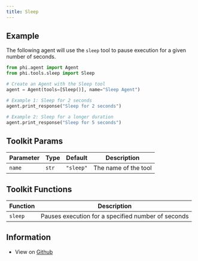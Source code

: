 ```yaml
---
title: Sleep
---
```


## Example

The following agent will use the `sleep` tool to pause execution for a given number of seconds.

```python cookbook/tools/sleep_tools.py
from phi.agent import Agent
from phi.tools.sleep import Sleep

# Create an Agent with the Sleep tool
agent = Agent(tools=[Sleep()], name="Sleep Agent")

# Example 1: Sleep for 2 seconds
agent.print_response("Sleep for 2 seconds")

# Example 2: Sleep for a longer duration
agent.print_response("Sleep for 5 seconds")
```

## Toolkit Params

| Parameter | Type | Default | Description |
|-----------|------|---------|-------------|
| `name` | `str` | `"sleep"` | The name of the tool |

## Toolkit Functions

| Function | Description |
|----------|-------------|
| `sleep` | Pauses execution for a specified number of seconds |


## Information

- View on [Github](https://github.com/agno-agi/phidata/blob/main/phi/tools/sleep.py)
